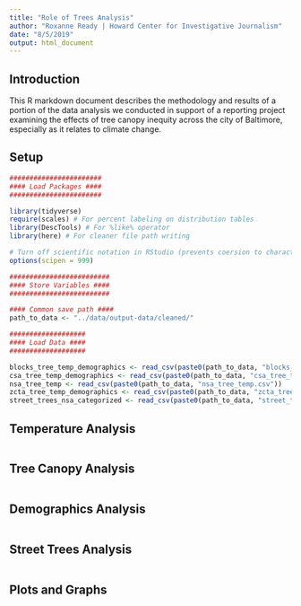 ```yaml
---
title: "Role of Trees Analysis"
author: "Roxanne Ready | Howard Center for Investigative Journalism"
date: "8/5/2019"
output: html_document
---
```


## Introduction

This R markdown document describes the methodology and results of a portion of the data analysis we conducted in support of a reporting project examining the effects of tree canopy inequity across the city of Baltimore, especially as it relates to climate change.

## Setup

```r
#######################
#### Load Packages ####
#######################

library(tidyverse)
require(scales) # For percent labeling on distribution tables
library(DescTools) # For %like% operator
library(here) # For cleaner file path writing

# Turn off scientific notation in RStudio (prevents coersion to character type)
options(scipen = 999)

#########################
#### Store Variables ####
#########################

#### Common save path ####
path_to_data <- "../data/output-data/cleaned/"

###################
#### Load Data ####
###################

blocks_tree_temp_demographics <- read_csv(paste0(path_to_data, "blocks_tree_temp_demographics.csv"))
csa_tree_temp_demographics <- read_csv(paste0(path_to_data, "csa_tree_temp_demographics.csv"))
nsa_tree_temp <- read_csv(paste0(path_to_data, "nsa_tree_temp.csv"))
zcta_tree_temp_demographics <- read_csv(paste0(path_to_data, "zcta_tree_temp_demographics.csv"))
street_trees_nsa_categorized <- read_csv(paste0(path_to_data, "street_trees_nsa_categorized.csv"))

```

## Temperature Analysis

```r

```

## Tree Canopy Analysis

```r

```

## Demographics Analysis

```r

```

## Street Trees Analysis

```r

```

## Plots and Graphs
```r

```